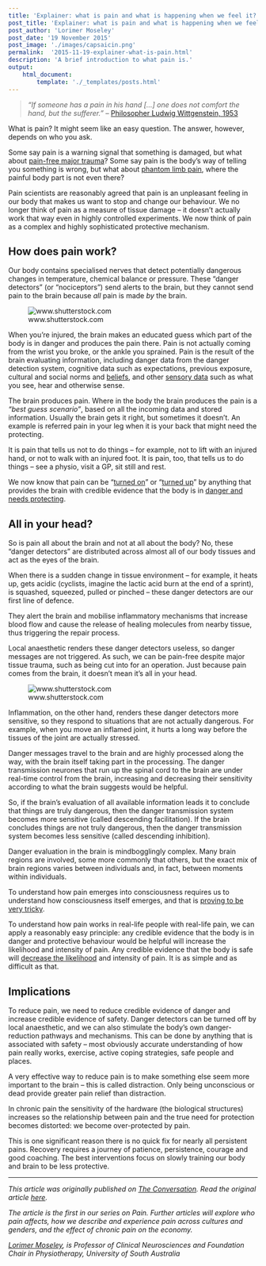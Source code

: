 ```yaml
---
title: 'Explainer: what is pain and what is happening when we feel it?'
post_title: 'Explainer: what is pain and what is happening when we feel it?'
post_author: 'Lorimer Moseley'
post_date: '19 November 2015'
post_image: './images/capsaicin.png'
permalink:  '2015-11-19-explainer-what-is-pain.html'
description: 'A brief introduction to what pain is.'
output:
    html_document:
        template: './_templates/posts.html'
---
```


> _"If someone has a pain in his hand […] one does not comfort the hand, but the sufferer."_ – [Philosopher Ludwig Wittgenstein, 1953](http://www.amazon.com/Philosophical-Investigations-Ludwig-Wittgenstein/dp/0631205691)

What is pain? It might seem like an easy question. The answer, however, depends on who you ask.

Some say pain is a warning signal that something is damaged, but what about [pain-free major trauma](http://www.amazon.com/Painful-Yarns-Metaphors-Stories-Understand/dp/0980358809)? Some say pain is the body’s way of telling you something is wrong, but what about [phantom limb pain](http://www.amazon.co.uk/Explain-Edition-Lorimer-Moseley-Butler/dp/B00GGY23A4), where the painful body part is not even there?

Pain scientists are reasonably agreed that pain is an unpleasant feeling in our body that makes us want to stop and change our behaviour. We no longer think of pain as a measure of tissue damage – it doesn’t actually work that way even in highly controlled experiments. We now think of pain as a complex and highly sophisticated protective mechanism.

## How does pain work?
Our body contains specialised nerves that detect potentially dangerous changes in temperature, chemical balance or pressure. These “danger detectors” (or “nociceptors”) send alerts to the brain, but they cannot send pain to the brain because _all_ pain is made _by_ the brain.

![www.shutterstock.com](https://62e528761d0685343e1c-f3d1b99a743ffa4142d9d7f1978d9686.ssl.cf2.rackcdn.com/files/101649/width237/image-20151112-9388-1n9pswo.jpg)

When you’re injured, the brain makes an educated guess which part of the body is in danger and produces the pain there. Pain is not actually coming from the wrist you broke, or the ankle you sprained. Pain is the result of the brain evaluating information, including danger data from the danger detection system, cognitive data such as expectations, previous exposure, cultural and social norms and [beliefs](http://www.amazon.co.uk/Explain-Edition-Lorimer-Moseley-Butler/dp/B00GGY23A4), and other [sensory data](http://www.ncbi.nlm.nih.gov/pubmed/17449180) such as what you see, hear and otherwise sense.

The brain produces pain. Where in the body the brain produces the pain is a _“best guess scenario”_, based on all the incoming data and stored information. Usually the brain gets it right, but sometimes it doesn’t. An example is referred pain in your leg when it is your back that might need the protecting.

It is pain that tells us not to do things – for example, not to lift with an injured hand, or not to walk with an injured foot. It is pain, too, that tells us to do things – see a physio, visit a GP, sit still and rest.

We now know that pain can be “[turned on](http://www.ncbi.nlm.nih.gov/pubmed/2038488)” or “[turned up](http://www.ncbi.nlm.nih.gov/pubmed/15082122)” by anything that provides the brain with credible evidence that the body is in [danger and needs protecting](http://www.noigroup.com/en/Product/EPHPB).

## All in your head?
So is pain all about the brain and not at all about the body? No, these “danger detectors” are distributed across almost all of our body tissues and act as the eyes of the brain.

When there is a sudden change in tissue environment – for example, it heats up, gets acidic (cyclists, imagine the lactic acid burn at the end of a sprint), is squashed, squeezed, pulled or pinched – these danger detectors are our first line of defence.

They alert the brain and mobilise inflammatory mechanisms that increase blood flow and cause the release of healing molecules from nearby tissue, thus triggering the repair process.

Local anaesthetic renders these danger detectors useless, so danger messages are not triggered. As such, we can be pain-free despite major tissue trauma, such as being cut into for an operation. Just because pain comes from the brain, it doesn’t mean it’s all in your head.

![www.shutterstock.com](https://62e528761d0685343e1c-f3d1b99a743ffa4142d9d7f1978d9686.ssl.cf2.rackcdn.com/files/101653/width237/image-20151112-9400-1tgwbuo.jpg)

Inflammation, on the other hand, renders these danger detectors more sensitive, so they respond to situations that are not actually dangerous. For example, when you move an inflamed joint, it hurts a long way before the tissues of the joint are actually stressed.

Danger messages travel to the brain and are highly processed along the way, with the brain itself taking part in the processing. The danger transmission neurones that run up the spinal cord to the brain are under real-time control from the brain, increasing and decreasing their sensitivity according to what the brain suggests would be helpful.

So, if the brain’s evaluation of all available information leads it to conclude that things are truly dangerous, then the danger transmission system becomes more sensitive (called descending facilitation). If the brain concludes things are not truly dangerous, then the danger transmission system becomes less sensitive (called descending inhibition).

Danger evaluation in the brain is mindbogglingly complex. Many brain regions are involved, some more commonly that others, but the exact mix of brain regions varies between individuals and, in fact, between moments within individuals.

To understand how pain emerges into consciousness requires us to understand how consciousness itself emerges, and that is [proving to be very tricky](http://consc.net/papers/facing.html).

To understand how pain works in real-life people with real-life pain, we can apply a reasonably easy principle: any credible evidence that the body is in danger and protective behaviour would be helpful will increase the likelihood and intensity of pain. Any credible evidence that the body is safe will [decrease the likelihood](http://www.sciencedirect.com/science/article/pii/S1526590015006823) and intensity of pain. It is as simple and as difficult as that.

## Implications
To reduce pain, we need to reduce credible evidence of danger and increase credible evidence of safety. Danger detectors can be turned off by local anaesthetic, and we can also stimulate the body’s own danger-reduction pathways and mechanisms. This can be done by anything that is associated with safety – most obviously accurate understanding of how pain really works, exercise, active coping strategies, safe people and places.

A very effective way to reduce pain is to make something else seem more important to the brain – this is called distraction. Only being unconscious or dead provide greater pain relief than distraction.

In chronic pain the sensitivity of the hardware (the biological structures) increases so the relationship between pain and the true need for protection becomes distorted: we become over-protected by pain.

This is one significant reason there is no quick fix for nearly all persistent pains. Recovery requires a journey of patience, persistence, courage and good coaching. The best interventions focus on slowly training our body and brain to be less protective.

***

_This article was originally published on [The Conversation](http://theconversation.com). Read the original article [here](https://theconversation.com/explainer-what-is-pain-and-what-is-happening-when-we-feel-it-49040)._

_The article is the first in our series on Pain. Further articles will explore who pain affects, how we describe and experience pain across cultures and genders, and the effect of chronic pain on the economy._

_[Lorimer Moseley](http://theconversation.com/profiles/lorimer-moseley-1552), is Professor of Clinical Neurosciences and Foundation Chair in Physiotherapy, University of South Australia_
